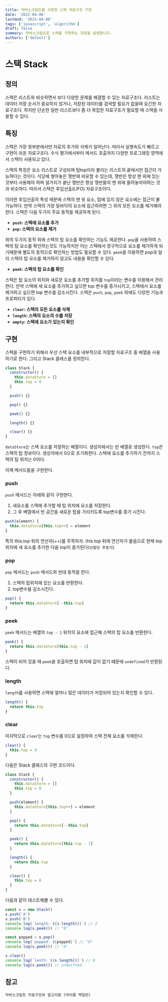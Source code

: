 ```yaml
---
title: 자바스크립트를 사용한 스택 자료구조 구현
date: '2022-04-06'
lastmod: '2022-04-08'
tags: ['javascript', 'algorithm']
draft: false
summary: 자바스크립트로 스택을 구현하는 과정을 설명합니다.
authors: ['default']
---
```


# 스택 Stack

## 정의

스택은 리스트와 비슷하면서 보다 다양한 문제를 해결할 수 있는 자료구조다. 리스트는 데이터 저장 순서가 중요하지 않거나, 저장된 데이터를 검색할 필요가 없을때 요긴한 자료구조다.
하지만 단순한 일반 리스트보다 좀 더 복잡한 자료구조가 필요할 때 스택을 사용할 수 있다.

## 특징

스택은 가장 윗부분에서만 자료의 추가와 삭제가 일어난다. 따라서 실행속도가 빠르고 구현이 쉬운 자료구조다. 수식 평가에서부터 메서드 호출까지 다양한 프로그래밍 영역에서 스택이 사용되고 있다.

스택의 특징은 요소 리스트로 구성되며 탑top이라 불리는 리스트의 끝에서만 접근이 가능하다는 것이다.
식당에 쌓아놓은 쟁반에 비유할 수 있는데, 쟁반은 항상 맨 위에 있는 것부터 사용해야 하며
설거지가 끝난 쟁반은 항상 쟁반들의 맨 위에 올려놓아야하는 것과 비슷하다.
따라서 스택은 후입선출(LIFO) 자료구조이다.

이러한 후입선출의 특성 때문에 스택의 맨 윗 요소, 탑에 있지 않은 요소에는 접근이 불가능하다. 만약 스택의 가장 밑바닥의 요소에 접근하려면 그 위의 모든 요소를 제거해야 한다.
스택은 다음 두가지 주요 동작을 제공하게 된다.

- **`push`: 스택에 요소를 추가**
- **`pop`: 스택의 요소를 제거**

위의 두가지 동작 외에 스택의 탑 요소를 확인하는 기능도 제공한다.
`pop`을 사용하여 스택의 탑 요소를 확인하는것도 가능하지만 이는 스택에서 영구적으로 요소를 제거하게 되기때문에 별도의 동작으로 확인하는 방법도 필요할 수 있다.
`peek`을 이용하면 pop과 달리 스택의 탑 요소를 제거하지 않고도 내용을 확인할 수 있다.

- **`peek`: 스택의 탑 요소를 확인**

스택은 탑 요소의 위치와 새로운 요소를 추가할 위치를 `top`이라는 변수를 이용해서 관리한다. 만약 스택에 새 요소를 추가하고 싶으면
top 변수를 증가시키고, 스택에서 요소를 제거하고 싶으면 top 변수를 감소시킨다.
스택은 `push`, `pop`, `peek` 외에도 다양한 기능과 프로퍼티가 있다.

- **`clear`: 스택의 모든 요소를 삭제**
- **`length`: 스택의 요소의 수를 저장**
- **`empty`: 스택에 요소가 있는지 확인**

## 구현

스택을 구현하기 위해서 우선 스택 요소를 내부적으로 저장할 자료구조 중 배열을 사용하기로 한다.
그리고 Stack 클래스를 정의한다.

```javascript
class Stack {
  constructor() {
    this.dataStore = []
    this.top = 0
  }

  push() {}

  pop() {}

  peek() {}

  length() {}

  clear() {}
}
```

`dataStore`는 스택 요소를 저장하는 배열이다.
생성자에서는 빈 배열로 생성한다.
`top`은 스택의 탑 정보이다. 생성자에서 0으로 초기화한다.
스택에 요소를 추가하기 전까지 스택의 탑 위치는 0이다.

이제 메서드들을 구현한다.

### push

`push` 메서드는 아래와 같이 구현한다.

1. 새요소를 스택에 추가할 때 탑 위치에 요소를 저장한다.
2. 그 후 배열에서 빈 공간을 새로운 탑을 가리키도록 top변수를 증가 시킨다.

```javascript
push(element) {
  this.dataStore[this.top++] = element
}
```

특히 this.top 뒤의 연산자(++)를 주목하자.
this.top 뒤에 연산자가 붙음으로 현재 top 위치에 새 요소를 추가한 다음 top이 증가된다(`선할당 후증가`).

### pop

`pop` 메서드는 `push` 메서드와 반대 동작을 한다.

1. 스택의 탑위치에 있는 요소를 반환한다.
2. top변수를 감소시킨다.

```javascript
pop() {
  return this.dataStore[--this.top]
}
```

### peek

`peek` 메서드는 배열의 `top - 1` 위치의 요소에 접근해 스택의 탑 요소를 반환한다.

```javascript
peek() {
  return this.dataStore[this.top - 1]
}
```

스택이 비어 있을 때 `peek`을 호출하면 탑 위치에 값이 없기 떄문에 `undefined`가 반환된다.

### length

`length`를 사용하면 스택에 얼마나 많은 데이터가 저장되어 있는지 확인할 수 있다.

```javascript
length() {
  return this.top
}
```

### clear

마지막으로 `clear`는 `top` 변수를 0으로 설정하여 스택 전체 요소를 삭제한다.

```javascript
clear() {
  this.top = 0
}
```

다음은 Stack 클래스의 구현 코드이다.

```javascript
class Stack {
  constructor() {
    this.dataStore = []
    this.top = 0
  }

  push(element) {
    this.dataStore[this.top++] = element
  }

  pop() {
    return this.dataStore[--this.top]
  }

  peek() {
    return this.dataStore[this.top - 1]
  }

  length() {
    return this.top
  }

  clear() {
    this.top = 0
  }
}
```

다음과 같이 테스트해볼 수 있다.

```javascript
const s = new Stack()
s.push('A')
s.push('B')
console.log(`length: ${s.length()}`) // 2
console.log(s.peek()) // "B"

const popped = s.pop()
console.log(`popped: ${popped}`) // "B"
console.log(s.peek()) // "A"

s.clear()
console.log(`lenth: ${s.length()}`) // 0
console.log(s.peek()) // undeifned
```

## 참고

`자바스크립트 자료구조와 알고리즘 (마이클 맥일런)`

